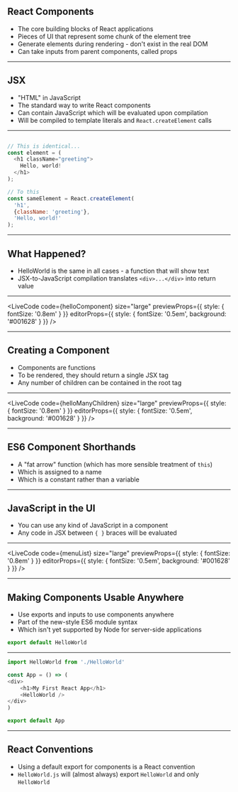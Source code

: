
## React Components

- The core building blocks of React applications
- Pieces of UI that represent some chunk of the element tree
- Generate elements during rendering - don't exist in the real DOM
- Can take inputs from parent components, called props

---

## JSX

- "HTML" in JavaScript
- The standard way to write React components
- Can contain JavaScript which will be evaluated upon compilation
- Will be compiled to template literals and `React.createElement` calls

---


```javascript JSX Example

// This is identical...
const element = (
  <h1 className="greeting">
    Hello, world!
  </h1>
);

// To this
const sameElement = React.createElement(
  'h1',
  {className: 'greeting'},
  'Hello, world!'
);
```

---

## What Happened?

- HelloWorld is the same in all cases - a function that will show text
- JSX-to-JavaScript compilation translates `<div>...</div>` into return value

---


<LiveCode
	code={helloComponent}
	size="large"
	previewProps={{ style: { fontSize: '0.8em' } }}
	editorProps={{ style: { fontSize: '0.5em', background: '#001628' } }}
/>

---

## Creating a Component

- Components are functions
- To be rendered, they should return a single JSX tag
- Any number of children can be contained in the root tag

---


<LiveCode
	code={helloManyChildren}
	size="large"
	previewProps={{ style: { fontSize: '0.8em' } }}
	editorProps={{ style: { fontSize: '0.5em', background: '#001628' } }}
/>

---

## ES6 Component Shorthands

- A "fat arrow" function (which has more sensible treatment of `this`)
- Which is assigned to a name
- Which is a constant rather than a variable

---

## JavaScript in the UI

- You can use any kind of JavaScript in a component
- Any code in JSX between `{ }` braces will be evaluated

---


<LiveCode
	code={menuList}
	size="large"
	previewProps={{ style: { fontSize: '0.8em' } }}
	editorProps={{ style: { fontSize: '0.5em', background: '#001628' } }}
/>

---

## Making Components Usable Anywhere

- Use exports and inputs to use components anywhere
- Part of the new-style ES6 module syntax
- Which isn't yet supported by Node for server-side applications

```js
export default HelloWorld
```

---


```js Use Components Inside Components
import HelloWorld from './HelloWorld'

const App = () => (
<div>
    <h1>My First React App</h1>
    <HelloWorld />
</div>
)

export default App
```

---

## React Conventions

- Using a default export for components is a React convention
- `HelloWorld.js` will (almost always) export `HelloWorld` and only `HelloWorld`
